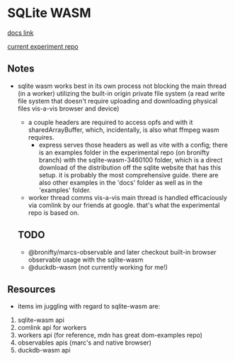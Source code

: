 # SQLite WASM

[docs link](https://sqlite.org/wasm/doc/trunk/index.md)

[current experiment repo](https://github.com/bronifty/comlink/tree/bronifty/examples/sqlite-wasm-3460100)

## Notes

- sqlite wasm works best in its own process not blocking the main thread (in a worker) utilizing the built-in origin private file system (a read write file system that doesn't require uploading and downloading physical files vis-a-vis browser and device)

  - a couple headers are required to access opfs and with it sharedArrayBuffer, which, incidentally, is also what ffmpeg wasm requires.
    - express serves those headers as well as vite with a config; there is an examples folder in the experimental repo (on bronifty branch) with the sqlite-wasm-3460100 folder, which is a direct download of the distribution off the sqlite website that has this setup. it is probably the most comprehensive guide. there are also other examples in the 'docs' folder as well as in the 'examples' folder.
  - worker thread comms vis-a-vis main thread is handled efficaciously via comlink by our friends at google. that's what the experimental repo is based on.

  ## TODO

  - @bronifty/marcs-observable and later checkout built-in browser observable usage with the sqlite-wasm
  - @duckdb-wasm (not currently working for me!)

## Resources

- items im juggling with regard to sqlite-wasm are:

1. sqlite-wasm api
2. comlink api for workers
3. workers api (for reference, mdn has great dom-examples repo)
4. observables apis (marc's and native browser)
5. duckdb-wasm api
